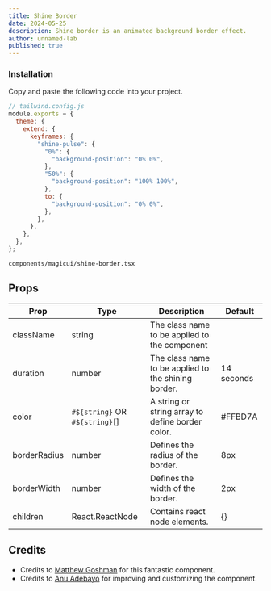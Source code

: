 ```yaml
---
title: Shine Border
date: 2024-05-25
description: Shine border is an animated background border effect.
author: unnamed-lab
published: true
---
```


<ComponentPreview name="shine-border-demo" />

<Steps>

### Installation

Copy and paste the following code into your project.

```js
// tailwind.config.js
module.exports = {
  theme: {
    extend: {
      keyframes: {
        "shine-pulse": {
          "0%": {
            "background-position": "0% 0%",
          },
          "50%": {
            "background-position": "100% 100%",
          },
          to: {
            "background-position": "0% 0%",
          },
        },
      },
    },
  },
};
```

```text
components/magicui/shine-border.tsx
```

<ComponentSource name="shine-border" />

</Steps>

## Props

| Prop         | Type                           | Description                                         | Default    |
| ------------ | ------------------------------ | --------------------------------------------------- | ---------- |
| className    | string                         | The class name to be applied to the component       |            |
| duration     | number                         | The class name to be applied to the shining border. | 14 seconds |
| color        | `#${string}` OR `#${string}`[] | A string or string array to define border color.    | #FFBD7A    |
| borderRadius | number                         | Defines the radius of the border.                   | 8px        |
| borderWidth  | number                         | Defines the width of the border.                    | 2px        |
| children     | React.ReactNode                | Contains react node elements.                       | {}         |

## Credits

- Credits to [Matthew Goshman](https://codepen.io/matthewgoshman/pen/bGMpKZy) for this fantastic component.
- Credits to [Anu Adebayo](https://twitter.com/unnamedcodes) for improving and customizing the component.
